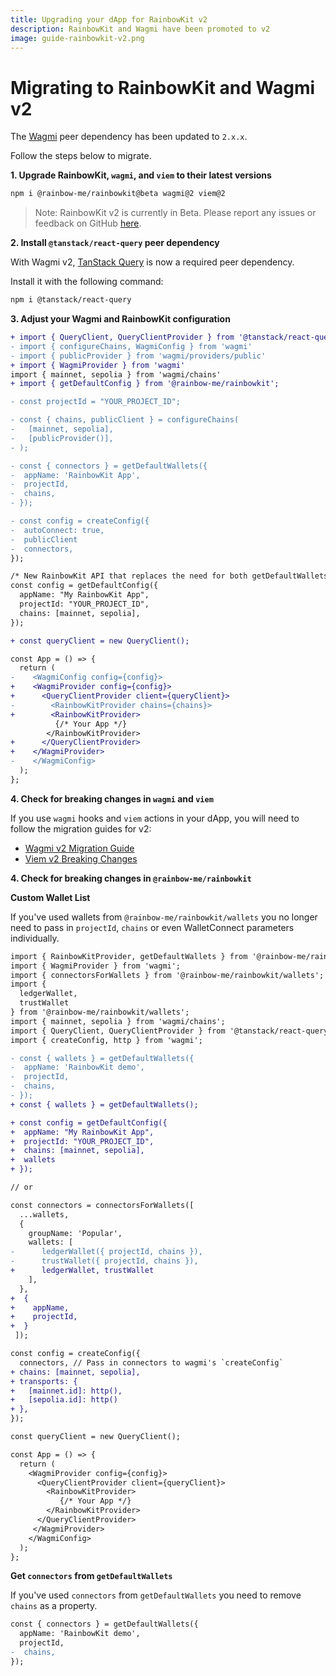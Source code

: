 ```yaml
---
title: Upgrading your dApp for RainbowKit v2
description: RainbowKit and Wagmi have been promoted to v2
image: guide-rainbowkit-v2.png
---
```


# Migrating to RainbowKit and Wagmi v2

The [Wagmi](https://wagmi.sh) peer dependency has been updated to `2.x.x`.

Follow the steps below to migrate.

**1. Upgrade RainbowKit, `wagmi`, and `viem` to their latest versions**

```bash
npm i @rainbow-me/rainbowkit@beta wagmi@2 viem@2
```

> Note: RainbowKit v2 is currently in Beta. Please report any issues or feedback on GitHub [here](https://github.com/rainbow-me/rainbowkit/issues/new/choose).

**2. Install `@tanstack/react-query` peer dependency**

With Wagmi v2, [TanStack Query](https://tanstack.com/query/v5/docs/react/overview) is now a required peer dependency.

Install it with the following command:

```bash
npm i @tanstack/react-query
```

**3. Adjust your Wagmi and RainbowKit configuration**

```diff
+ import { QueryClient, QueryClientProvider } from '@tanstack/react-query';
- import { configureChains, WagmiConfig } from 'wagmi'
- import { publicProvider } from 'wagmi/providers/public'
+ import { WagmiProvider } from 'wagmi'
import { mainnet, sepolia } from 'wagmi/chains'
+ import { getDefaultConfig } from '@rainbow-me/rainbowkit';

- const projectId = "YOUR_PROJECT_ID";

- const { chains, publicClient } = configureChains(
-   [mainnet, sepolia],
-   [publicProvider()],
- );

- const { connectors } = getDefaultWallets({
-  appName: 'RainbowKit App',
-  projectId,
-  chains,
- });

- const config = createConfig({
-  autoConnect: true,
-  publicClient
-  connectors,
});

/* New RainbowKit API that replaces the need for both getDefaultWallets() and Wagmi's createConfig()*/
const config = getDefaultConfig({
  appName: "My RainbowKit App",
  projectId: "YOUR_PROJECT_ID",
  chains: [mainnet, sepolia],
});

+ const queryClient = new QueryClient();

const App = () => {
  return (
-    <WagmiConfig config={config}>
+    <WagmiProvider config={config}>
+      <QueryClientProvider client={queryClient}>
-        <RainbowKitProvider chains={chains}>
+        <RainbowKitProvider>
          {/* Your App */}
        </RainbowKitProvider>
+      </QueryClientProvider>
+    </WagmiProvider>
-    </WagmiConfig>
  );
};

```

**4. Check for breaking changes in `wagmi` and `viem`**

If you use `wagmi` hooks and `viem` actions in your dApp, you will need to follow the migration guides for v2:

- [Wagmi v2 Migration Guide](https://wagmi.sh/react/guides/migrate-from-v1-to-v2)
- [Viem v2 Breaking Changes](https://viem.sh/docs/migration-guide.html#_2-x-x-breaking-changes)

**4. Check for breaking changes in `@rainbow-me/rainbowkit`**

**Custom Wallet List**

If you've used wallets from `@rainbow-me/rainbowkit/wallets` you no longer need to pass in `projectId`, `chains` or even WalletConnect parameters individually.

```diff
import { RainbowKitProvider, getDefaultWallets } from '@rainbow-me/rainbowkit';
import { WagmiProvider } from 'wagmi';
import { connectorsForWallets } from '@rainbow-me/rainbowkit/wallets';
import {
  ledgerWallet,
  trustWallet
} from '@rainbow-me/rainbowkit/wallets';
import { mainnet, sepolia } from 'wagmi/chains';
import { QueryClient, QueryClientProvider } from '@tanstack/react-query';
import { createConfig, http } from 'wagmi';

- const { wallets } = getDefaultWallets({
-  appName: 'RainbowKit demo',
-  projectId,
-  chains,
- });
+ const { wallets } = getDefaultWallets();

+ const config = getDefaultConfig({
+  appName: "My RainbowKit App",
+  projectId: "YOUR_PROJECT_ID",
+  chains: [mainnet, sepolia],
+  wallets
+ });

// or

const connectors = connectorsForWallets([
  ...wallets,
  {
    groupName: 'Popular',
    wallets: [
-      ledgerWallet({ projectId, chains }),
-      trustWallet({ projectId, chains }),
+      ledgerWallet, trustWallet
    ],
  },
+  {
+    appName,
+    projectId,
+  }
 ]);

const config = createConfig({
  connectors, // Pass in connectors to wagmi's `createConfig`
+ chains: [mainnet, sepolia],
+ transports: {
+   [mainnet.id]: http(),
+   [sepolia.id]: http()
+ },
});

const queryClient = new QueryClient();

const App = () => {
  return (
    <WagmiProvider config={config}>
      <QueryClientProvider client={queryClient}>
        <RainbowKitProvider>
           {/* Your App */}
        </RainbowKitProvider>
      </QueryClientProvider>
     </WagmiProvider>
    </WagmiConfig>
  );
};
```

**Get `connectors` from `getDefaultWallets`**

If you've used `connectors` from `getDefaultWallets` you need to remove `chains` as a property.

```diff
const { connectors } = getDefaultWallets({
  appName: 'RainbowKit demo',
  projectId,
-  chains,
});
```